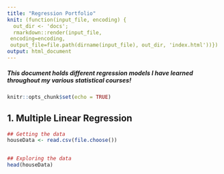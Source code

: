 ```yaml
---
title: "Regression Portfolio"
knit: (function(input_file, encoding) {
  out_dir <- 'docs';
  rmarkdown::render(input_file,
 encoding=encoding,
 output_file=file.path(dirname(input_file), out_dir, 'index.html'))})
output: html_document
---
```

##### This document holds different regression models I have learned throughout my various statistical courses!


```r
knitr::opts_chunk$set(echo = TRUE)
```

## 1. Multiple Linear Regression

```r
## Getting the data
houseData <- read.csv(file.choose())


## Exploring the data
head(houseData)
```




